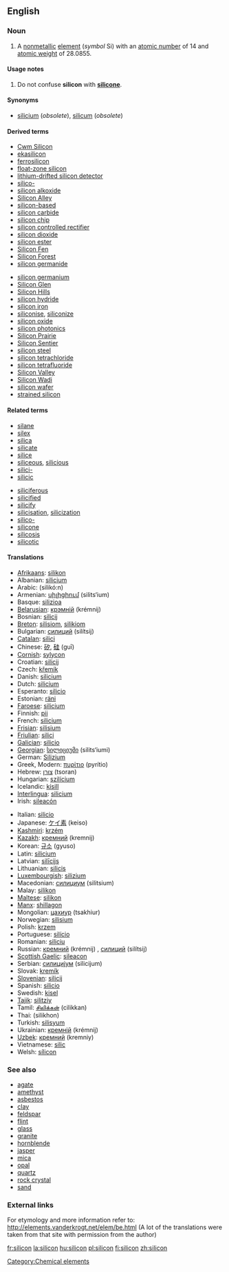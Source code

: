 ==English==

===Noun===
{{elements|Si|aluminium|Al|phosphorus|P}}
{{en-noun-unc}}
{{wikipedia}}

#{{chemistry}} A [[nonmetallic]] [[element]] (''symbol'' Si) with an [[atomic number]] of 14 and [[atomic weight]] of 28.0855.

====Usage notes====
#Do not confuse '''silicon''' with '''[[silicone]]'''.

====Synonyms====
*[[silicium]] (''obsolete''), [[silicum]] (''obsolete'')

====Derived terms====
{{top2}}
*[[Cwm Silicon]]
*[[ekasilicon]]
*[[ferrosilicon]]
*[[float-zone silicon]]
*[[lithium-drifted silicon detector]]
*[[silico-]]
*[[silicon alkoxide]]
*[[Silicon Alley]]
*[[silicon-based]]<!--life-->
*[[silicon carbide]]
*[[silicon chip]]
*[[silicon controlled rectifier]]
*[[silicon dioxide]]
*[[silicon ester]]
*[[Silicon Fen]]
*[[Silicon Forest]]
*[[silicon germanide]]
{{mid2}}
*[[silicon germanium]]
*[[Silicon Glen]]
*[[Silicon Hills]]
*[[silicon hydride]]
*[[silicon iron]]
*[[siliconise]], [[siliconize]]
*[[silicon oxide]]
*[[silicon photonics]]
*[[Silicon Prairie]]
*[[Silicon Sentier]]
*[[silicon steel]]
*[[silicon tetrachloride]]
*[[silicon tetrafluoride]]
*[[Silicon Valley]]
*[[Silicon Wadi]]
*[[silicon wafer]]
*[[strained silicon]]
{{bottom}}

====Related terms====
{{top2}}
*[[silane]]
*[[silex]]
*[[silica]]
*[[silicate]]
*[[silice]]
*[[siliceous]], [[silicious]]
*[[silici-]]
*[[silicic]]
{{mid2}}
*[[siliciferous]]
*[[silicified]]
*[[silicify]]
*[[silicisation]], [[silicization]]
*[[silico-]]
*[[silicone]]
*[[silicosis]]
*[[silicotic]]
{{bottom}}

====Translations====
{{top}}
*[[Afrikaans]]: [[silikon]]
*Albanian: [[silicium#Albanian|silicium]]
*Arabic: {{ARchar|[[سيلكون]]}} (silikó:n)
*Armenian: [[սիլիցիում]] (silits‘ium)
*Basque: [[silizioa]]
*[[Belarusian]]: [[крэмнiй]] (krémnij) {{m}}
*Bosnian: [[silicij]]
*[[Breton]]: [[silisiom]], [[silikiom]] {{m}}
*Bulgarian: [[силиций]] (silítsij) {{m}}
*[[Catalan]]: [[silici]] 
*Chinese: [[矽]], [[硅]] (guī)
*[[Cornish]]: [[sylycon]]
*Croatian: [[silicij]]
*Czech: [[křemík]]
*Danish: [[silicium#Danish|silicium]]
*Dutch: [[silicium#Dutch|silicium]] {{n}}
*Esperanto: [[silicio#Esperanto|silicio]]
*Estonian: [[räni]]
*[[Faroese]]: [[silicium#Faroese|silicium]]
*Finnish: [[pii]]
*French: [[silicium#French|silicium]] {{m}} 
*[[Frisian]]: [[silisium]]
*[[Friulian]]: [[silici]]
*[[Galician]]: [[silicio]]
*[[Georgian]]: [[სილიციუმი]] (silits‘iumi)
*German: [[Silizium]] {{n}}
*Greek, Modern: [[πυρίτιο]] (pyrítio) {{n}}
*Hebrew: [[צורן]] (tsoran)
*Hungarian: [[szilícium]]
*Icelandic: [[kísill]]
*[[Interlingua]]: [[silicium#Interlingua|silicium]]
*Irish: [[sileacón]]
{{mid}}
*Italian: [[silicio#Italian|silicio]] {{m}}
*Japanese: [[ケイ素]] (keiso)
*[[Kashmiri]]: [[krzém]]
*[[Kazakh]]: [[кремний]] (kremnij)
*Korean: [[규소]] (gyuso)
*Latin: [[silicium#Latin|silicium]]
*Latvian: [[silīcijs]]
*Lithuanian: [[silicis]]
*[[Luxembourgish]]: [[silizium]]
*Macedonian: [[силициум]] (silitsium)
*Malay: [[silikon]]
*[[Maltese]]: [[silikon]]
*[[Manx]]: [[shillagon]]
*Mongolian: [[цахиур]] (tsakhiur)
*Norwegian: [[silisium]]
*Polish: [[krzem]] {{m}}
*Portuguese: [[silício]] {{m}}
*Romanian: [[siliciu]] {{n}}
*Russian: [[кремний]] (krémnij) {{m}}, [[силиций]] (silítsij) {{m}}
*[[Scottish Gaelic]]: [[sileacon]]
*Serbian: [[силициjум]] (silicijum) {{m}}
*Slovak: [[kremík]] {{m}}
*[[Slovenian]]: [[silicij]]
*Spanish: [[silicio#Spanish|silicio]] {{m}}
*Swedish: [[kisel]]
*[[Tajik]]: [[silitziy]]
*Tamil: [[சிலிக்கன்]] (cilikkan)
*Thai: {{THchar|[[ซิลิคอน]]}} (silikhon)
*Turkish: [[silisyum]]
*Ukrainian: [[кремнiй]] (krémnij) {{m}}
*[[Uzbek]]: [[кремний]] (kremniy)
*Vietnamese: [[silic]]
*Welsh: [[sílicon]]
{{bottom}}

===See also===
*[[agate]]
*[[amethyst]]
*[[asbestos]]
*[[clay]]
*[[feldspar]]
*[[flint]]
*[[glass]]
*[[granite]]
*[[hornblende]]
*[[jasper]]
*[[mica]]
*[[opal]]
*[[quartz]]
*[[rock crystal]]
*[[sand]]

===External links===
For etymology and more information refer to:
http://elements.vanderkrogt.net/elem/be.html
(A lot of the translations were taken from that site with permission from the author)

[[Category:Chemical elements]]

[[fr:silicon]]
[[la:silicon]]
[[hu:silicon]]
[[pl:silicon]]
[[fi:silicon]]
[[zh:silicon]]
